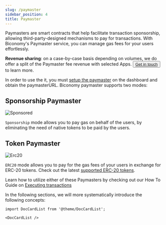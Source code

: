 ```yaml
---
slug: /paymaster
sidebar_position: 4
title: Paymaster
---
```


Paymasters are smart contracts that help facilitate transaction sponsorship, allowing third-party-designed mechanisms to pay for transactions.
With Biconomy's Paymaster service, you can manage gas fees for your users effortlessly.

**Revenue sharing**: on a case-by-case basis depending on volumes, we do offer a split of the Paymaster fee revenue with selected Apps. 
<button class="my-button" > <a href="https://www.biconomy.io/book-a-demo" target="_blank" rel="noopener noreferrer">Get in touch</a> </button> to learn more.

In order to use the it, you must [setup the paymaster](/dashboard/paymaster) on the dashboard and obtain the paymasterURL. Biconomy paymaster supports two modes:

## Sponsorship Paymaster

![Sponsored](../images/overview/sponsored.png)

`Sponsorship` mode allows you to pay gas on behalf of the users, by eliminating the need of native tokens to be paid by the users. 

## Token Paymaster

![Erc20](../images/overview/erc20gas.png)

`ERC20` mode allows you to pay for the gas fees of your users in exchange for ERC-20 tokens. Check out the latest [supported ERC-20 tokens](/paymaster/supportedNetworks).

Learn how to utilize either of these Paymasters by checking out our How To Guide on [Executing transactions](/tutorials)

In the following sections, we will more systematically introduce the following concepts:

```mdx-code-block
import DocCardList from '@theme/DocCardList';

<DocCardList />
```